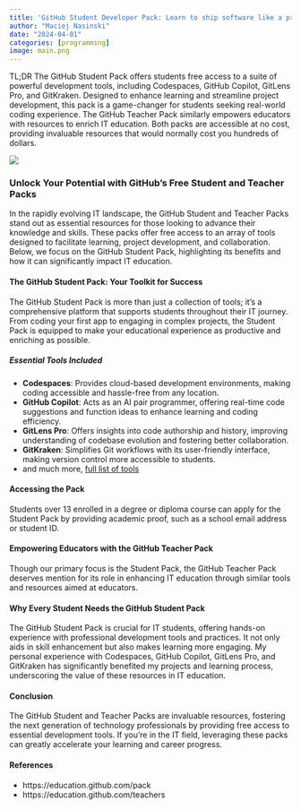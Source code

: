 ```yaml
---
title: 'GitHub Student Developer Pack: Learn to ship software like a pro'
author: "Maciej Nasinski"
date: "2024-04-01"
categories: [programming]
image: main.png
---
```


TL;DR The GitHub Student Pack offers students free access to a suite of powerful development tools, including Codespaces, GitHub Copilot, GitLens Pro, and GitKraken. 
Designed to enhance learning and streamline project development, this pack is a game-changer for students seeking real-world coding experience. 
The GitHub Teacher Pack similarly empowers educators with resources to enrich IT education. 
Both packs are accessible at no cost, providing invaluable resources that would normally cost you hundreds of dollars.

[![](main.png)](https://education.github.com/pack)

### Unlock Your Potential with GitHub's Free Student and Teacher Packs

In the rapidly evolving IT landscape, the GitHub Student and Teacher Packs stand out as essential resources for those looking to advance their knowledge and skills. These packs offer free access to an array of tools designed to facilitate learning, project development, and collaboration. Below, we focus on the GitHub Student Pack, highlighting its benefits and how it can significantly impact IT education.

#### The GitHub Student Pack: Your Toolkit for Success

The GitHub Student Pack is more than just a collection of tools; it's a comprehensive platform that supports students throughout their IT journey. 
From coding your first app to engaging in complex projects, the Student Pack is equipped to make your educational experience as productive and enriching as possible.

##### Essential Tools Included

- **Codespaces**: Provides cloud-based development environments, making coding accessible and hassle-free from any location.
- **GitHub Copilot**: Acts as an AI pair programmer, offering real-time code suggestions and function ideas to enhance learning and coding efficiency.
- **GitLens Pro**: Offers insights into code authorship and history, improving understanding of codebase evolution and fostering better collaboration.
- **GitKraken**: Simplifies Git workflows with its user-friendly interface, making version control more accessible to students.
- and much more, [full list of tools](https://education.github.com/pack)

#### Accessing the Pack

Students over 13 enrolled in a degree or diploma course can apply for the Student Pack by providing academic proof, such as a school email address or student ID.

#### Empowering Educators with the GitHub Teacher Pack

Though our primary focus is the Student Pack, the GitHub Teacher Pack deserves mention for its role in enhancing IT education through similar tools and resources aimed at educators.

#### Why Every Student Needs the GitHub Student Pack

The GitHub Student Pack is crucial for IT students, offering hands-on experience with professional development tools and practices. 
It not only aids in skill enhancement but also makes learning more engaging. 
My personal experience with Codespaces, GitHub Copilot, GitLens Pro, and GitKraken has significantly benefited my projects and learning process, underscoring the value of these resources in IT education.

#### Conclusion

The GitHub Student and Teacher Packs are invaluable resources, fostering the next generation of technology professionals by providing free access to essential development tools. If you're in the IT field, leveraging these packs can greatly accelerate your learning and career progress.

#### References

- https://education.github.com/pack
- https://education.github.com/teachers